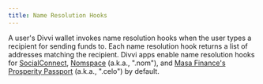 ```yaml
---
title: Name Resolution Hooks
---
```

A user's Divvi wallet invokes name resolution hooks when the user
types a recipient for sending funds to. Each name resolution hook
returns a list of addresses matching the recipient. Divvi apps enable
name resolution hooks for
[SocialConnect](https://github.com/celo-org/SocialConnect),
[Nomspace](https://nom.space/) (a.k.a., ".nom"), and [Masa Finance's
Prosperity Passport](https://app.prosperity.global/) (a.k.a.,
".celo") by default.



<EditPage editUrl="https://github.com/divvi-xyz/hooks/edit/main/docs/types/name-resolution.md" />